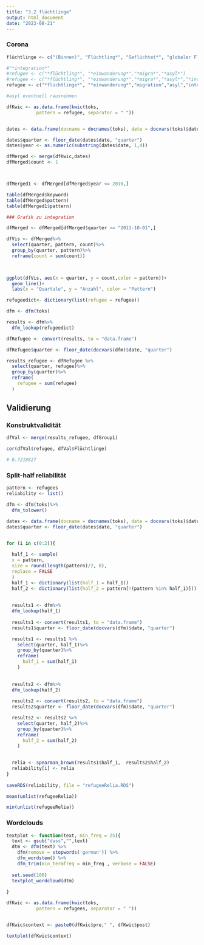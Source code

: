 ```yaml
---
title: "3.2 flüchtlinge"
output: html_document
date: "2023-08-21"
---
```


### Corona

```r
flüchtlinge <- c("(Binnen)", "Flüchtling*", "Geflüchtet*", "globaler Flüchtlingspakt", "Syrien", "Migranten*", "Genfer Flüchtlingskonvention", "Flüchtlingslager", "Asylbewerber*", "Asyl", "Aufenthaltserlaubnis", "Einwanderung*", "Aufenthaltstitel", "Illegal", "Herkunftsstaat*", "Dublin-Verordnung","Dublin-Abkommen")

#"*integration*"
#refugee <- c("*flüchtling*", "*einwanderung*","*migra*","*asyl*")
#refugee <- c("*flüchtling*", "*einwanderung*","*migra*","*asyl*","*integration*")
refugee <- c("*flüchtlinge*", "*einwanderung*","migration","asyl","integration")

#asyl eventuell rausnehmen
```


```r
dfKwic <- as.data.frame(kwic(toks,
           pattern = refugee, separator = " "))


dates <- data.frame(docname = docnames(toks), date = docvars(toks)$date)

dates$quarter <- floor_date(dates$date, "quarter")
dates$year <- as.numeric(substring(dates$date, 1,4))

dfMerged <- merge(dfKwic,dates)
dfMerged$count <- 1



dfMerged1 <- dfMerged[dfMerged$year <= 2010,]

table(dfMerged$keyword)
table(dfMerged$pattern)
table(dfMerged1$pattern)

### Grafik zu integration

dfMerged <- dfMerged[dfMerged$quarter >= "2013-10-01",]

dfVis <- dfMerged%>%
  select(quarter, pattern, count)%>%
  group_by(quarter, pattern)%>%
  reframe(count = sum(count))
  


ggplot(dfVis, aes(x = quarter, y = count,color = pattern))+
  geom_line()+
  labs(x = "Quartale", y = "Anzahl", color = "Pattern")

```

```r
refugeedict<- dictionary(list(refugee = refugee))

dfm <- dfm(toks)

results <- dfm%>%
  dfm_lookup(refugeedict)

dfRefugee <- convert(results, to = "data.frame")

dfRefugee$quarter <- floor_date(docvars(dfm)$date, "quarter")

results_refugee <- dfRefugee %>%
  select(quarter, refugee)%>%
  group_by(quarter)%>%
  reframe(
    refugee = sum(refugee)
  )

```


## Validierung

### Konstruktvalidität

```r
dfVal <- merge(results_refugee, dfGroup1)

cor(dfVal$refugee, dfVal$Flüchtlinge)

# 0.7218827
```
### Split-half reliabilität

```r
pattern <- refugees
reliability <- list()

dfm <- dfm(toks)%>%
  dfm_tolower()

dates <- data.frame(docname = docnames(toks), date = docvars(toks)$date)
dates$quarter <- floor_date(dates$date, "quarter")


for (i in c(0:2)){
  
  half_1 <- sample(
  x = pattern,
  size = round(length(pattern)/2, 0),
  replace = FALSE
  )
  half_1 <- dictionary(list(half_1 = half_1))
  half_2 <- dictionary(list(half_2 = pattern[!(pattern %in% half_1)]))
  
  
  results1 <- dfm%>%
  dfm_lookup(half_1)
  
  results1 <- convert(results1, to = "data.frame")
  results1$quarter <- floor_date(docvars(dfm)$date, "quarter")

  results1 <- results1 %>%
    select(quarter, half_1)%>%
    group_by(quarter)%>%
    reframe(
      half_1 = sum(half_1)
    )
  
  
  results2 <- dfm%>%
  dfm_lookup(half_2)
  
  results2 <- convert(results2, to = "data.frame")
  results2$quarter <- floor_date(docvars(dfm)$date, "quarter")

  results2 <- results2 %>%
    select(quarter, half_2)%>%
    group_by(quarter)%>%
    reframe(
      half_2 = sum(half_2)
    )
  

  relia <- spearman_brown(results1$half_1,  results2$half_2)
  reliability[i] <- relia
}
  
saveRDS(reliability, file = "refugeeRelia.RDS") 

mean(unlist(refugeeRelia))

min(unlist(refugeeRelia))
```

### Wordclouds

```r
textplot <- function(text, min_freq = 25){
  text <- gsub("dass","",text)
  dtm <- dfm(text) %>%
    dfm(remove = stopwords('german')) %>%
    dfm_wordstem() %>%
    dfm_trim(min_termfreq = min_freq , verbose = FALSE)
  
  set.seed(100)
  textplot_wordcloud(dtm)
  
}
```

```r
dfKwic <- as.data.frame(kwic(toks,
           pattern = refugees, separator = " "))


dfKwic$context <- paste0(dfKwic$pre," ", dfKwic$post)

textplot(dfKwic$context)
```
